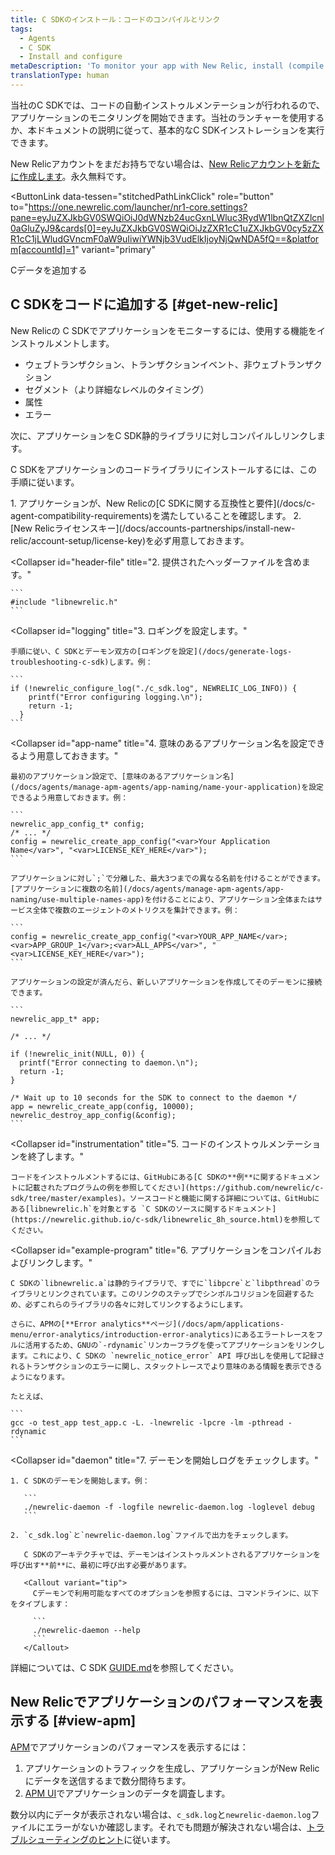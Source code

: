 ```yaml
---
title: C SDKのインストール：コードのコンパイルとリンク
tags:
  - Agents
  - C SDK
  - Install and configure
metaDescription: 'To monitor your app with New Relic, install (compile and link) the New Relic C SDK into your app''s code library.'
translationType: human
---
```


当社のC SDKでは、コードの自動インストゥルメンテーションが行われるので、アプリケーションのモニタリングを開始できます。当社のランチャーを使用するか、本ドキュメントの説明に従って、基本的なC SDKインストレーションを実行できます。

New Relicアカウントをまだお持ちでない場合は、[New Relicアカウントを新たに作成します](https://newrelic.com/signup)。永久無料です。

<ButtonLink
  data-tessen="stitchedPathLinkClick"
  role="button"
  to="https://one.newrelic.com/launcher/nr1-core.settings?pane=eyJuZXJkbGV0SWQiOiJ0dWNzb24ucGxnLWluc3RydW1lbnQtZXZlcnl0aGluZyJ9&cards[0]=eyJuZXJkbGV0SWQiOiJzZXR1cC1uZXJkbGV0cy5zZXR1cC1jLWludGVncmF0aW9uIiwiYWNjb3VudElkIjoyNjQwNDA5fQ==&platform[accountId]=1"
  variant="primary"
>
  Cデータを追加する
</ButtonLink>

## C SDKをコードに追加する [#get-new-relic]

New Relicの C SDKでアプリケーションをモニターするには、使用する機能をインストゥルメントします。

* ウェブトランザクション、トランザクションイベント、非ウェブトランザクション
* セグメント（より詳細なレベルのタイミング）
* 属性
* エラー

次に、アプリケーションをC SDK静的ライブラリに対しコンパイルしリンクします。

C SDKをアプリケーションのコードライブラリにインストールするには、この手順に従います。

<CollapserGroup>
  <Collapser
    id="requirements"
    title="1. 要件を確認します。"
  >
    1. アプリケーションが、New Relicの[C SDKに関する互換性と要件](/docs/c-agent-compatibility-requirements)を満たしていることを確認します。
    2. [New Relicライセンスキー](/docs/accounts-partnerships/install-new-relic/account-setup/license-key)を必ず用意しておきます。
  </Collapser>

  <Collapser
    id="header-file"
    title="2. 提供されたヘッダーファイルを含めます。"
  >
    ```
    #include "libnewrelic.h"
    ```
  </Collapser>

  <Collapser
    id="logging"
    title="3. ロギングを設定します。"
  >
    手順に従い、C SDKとデーモン双方の[ロギングを設定](/docs/generate-logs-troubleshooting-c-sdk)します。例：

    ```
    if (!newrelic_configure_log("./c_sdk.log", NEWRELIC_LOG_INFO)) {
        printf("Error configuring logging.\n");
        return -1;
      }
    ```
  </Collapser>

  <Collapser
    id="app-name"
    title="4. 意味のあるアプリケーション名を設定できるよう用意しておきます。"
  >
    最初のアプリケーション設定で、[意味のあるアプリケーション名](/docs/agents/manage-apm-agents/app-naming/name-your-application)を設定できるよう用意しておきます。例：

    ```
    newrelic_app_config_t* config;
    /* ... */
    config = newrelic_create_app_config("<var>Your Application Name</var>", "<var>LICENSE_KEY_HERE</var>");
    ```

    アプリケーションに対し`;`で分離した、最大3つまでの異なる名前を付けることができます。[アプリケーションに複数の名前](/docs/agents/manage-apm-agents/app-naming/use-multiple-names-app)を付けることにより、アプリケーション全体またはサービス全体で複数のエージェントのメトリクスを集計できます。例：

    ```
    config = newrelic_create_app_config("<var>YOUR_APP_NAME</var>;<var>APP_GROUP_1</var>;<var>ALL_APPS</var>", "<var>LICENSE_KEY_HERE</var>");
    ```

    アプリケーションの設定が済んだら、新しいアプリケーションを作成してそのデーモンに接続できます。

    ```
    newrelic_app_t* app;

    /* ... */

    if (!newrelic_init(NULL, 0)) {
      printf("Error connecting to daemon.\n");
      return -1;
    }

    /* Wait up to 10 seconds for the SDK to connect to the daemon */
    app = newrelic_create_app(config, 10000);
    newrelic_destroy_app_config(&config);
    ```
  </Collapser>

  <Collapser
    id="instrumentation"
    title="5. コードのインストゥルメンテーションを終了します。"
  >
    コードをインストゥルメントするには、GitHubにある[C SDKの**例**に関するドキュメントに記載されたプログラムの例を参照してください](https://github.com/newrelic/c-sdk/tree/master/examples)。ソースコードと機能に関する詳細については、GitHubにある[libnewrelic.h`を対象とする `C SDKのソースに関するドキュメント](https://newrelic.github.io/c-sdk/libnewrelic_8h_source.html)を参照してください。
  </Collapser>

  <Collapser
    id="example-program"
    title="6. アプリケーションをコンパイルおよびリンクします。"
  >
    C SDKの`libnewrelic.a`は静的ライブラリで、すでに`libpcre`と`libpthread`のライブラリとリンクされています。このリンクのステップでシンボルコリジョンを回避するため、必ずこれらのライブラリの各々に対してリンクするようにします。

    さらに、APMの[**Error analytics**ページ](/docs/apm/applications-menu/error-analytics/introduction-error-analytics)にあるエラートレースをフルに活用するため、GNUの`-rdynamic`リンカーフラグを使ってアプリケーションをリンクします。これにより、C SDKの `newrelic_notice_error` API 呼び出しを使用して記録されるトランザクションのエラーに関し、スタックトレースでより意味のある情報を表示できるようになります。

    たとえば、

    ```
    gcc -o test_app test_app.c -L. -lnewrelic -lpcre -lm -pthread -rdynamic
    ```
  </Collapser>

  <Collapser
    id="daemon"
    title="7. デーモンを開始しログをチェックします。"
  >
    1. C SDKのデーモンを開始します。例：

       ```
       ./newrelic-daemon -f -logfile newrelic-daemon.log -loglevel debug
       ```

    2. `c_sdk.log`と`newrelic-daemon.log`ファイルで出力をチェックします。

       C SDKのアーキテクチャでは、デーモンはインストゥルメントされるアプリケーションを呼び出す**前**に、最初に呼び出す必要があります。

       <Callout variant="tip">
         Cデーモンで利用可能なすべてのオプションを参照するには、コマンドラインに、以下をタイプします：

         ```
         ./newrelic-daemon --help
         ```
       </Callout>
  </Collapser>
</CollapserGroup>

詳細については、C SDK [GUIDE.md](https://github.com/newrelic/c-sdk/blob/master/GUIDE.md#getting-started)を参照してください。

## New Relicでアプリケーションのパフォーマンスを表示する [#view-apm]

[APM](/docs/apm/new-relic-apm/getting-started/introduction-new-relic-apm)でアプリケーションのパフォーマンスを表示するには：

1. アプリケーションのトラフィックを生成し、アプリケーションがNew Relicにデータを送信するまで数分間待ちます。
2. [APM UI](/docs/apm/applications-menu/monitoring/apm-overview-page)でアプリケーションのデータを調査します。

数分以内にデータが表示されない場合は、`c_sdk.log`と`newrelic-daemon.log`ファイルにエラーがないか確認します。それでも問題が解決されない場合は、[トラブルシューティングのヒント](/docs/apm/agents/c-sdk/troubleshooting/no-data-appears-c-sdk)に従います。
